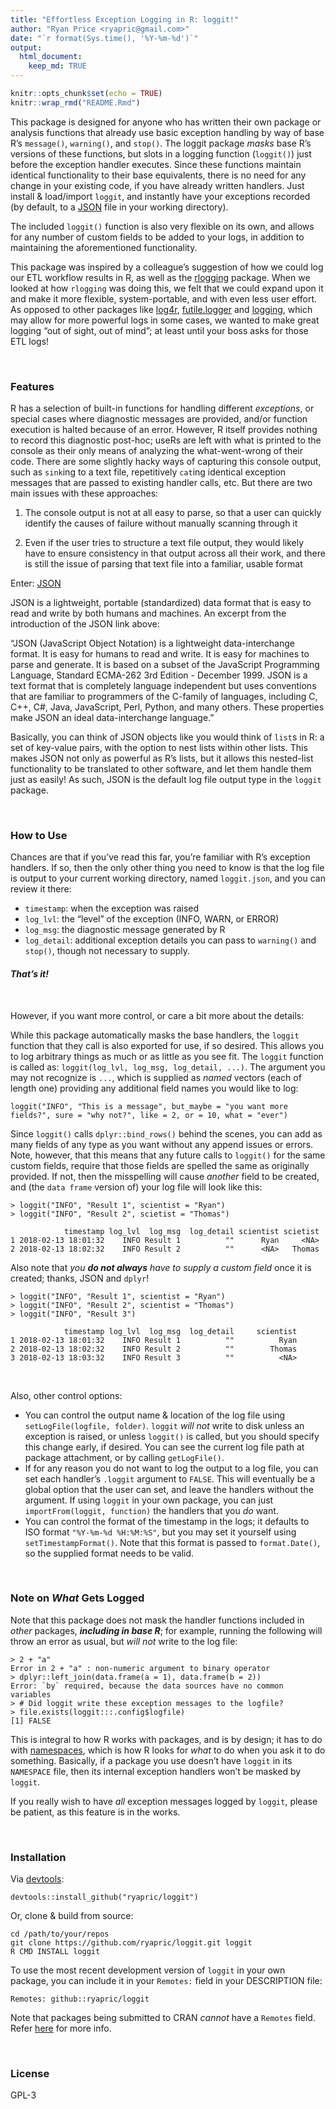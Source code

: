 ```yaml
---
title: "Effortless Exception Logging in R: loggit!"
author: "Ryan Price <ryapric@gmail.com>"
date: "`r format(Sys.time(), '%Y-%m-%d')`"
output:
  html_document:
    keep_md: TRUE
---
```


```r
knitr::opts_chunk$set(echo = TRUE)
knitr::wrap_rmd("README.Rmd")
```

This package is designed for anyone who has written their own package or
analysis functions that already use basic exception handling by way of base R's
`message()`, `warning()`, and `stop()`. The loggit package *masks* base R's
versions of these functions, but slots in a logging function (`loggit()`) just
before the exception handler executes. Since these functions maintain identical
functionality to their base equivalents, there is no need for any change in
your existing code, if you have already written handlers. Just install &
load/import `loggit`, and instantly have your exceptions recorded (by default,
to a [JSON](https://www.json.org/) file in your working directory).

The included `loggit()` function is also very flexible on its own, and allows
for any number of custom fields to be added to your logs, in addition to
maintaining the aforementioned functionality.

This package was inspired by a colleague's suggestion of how we could log our
ETL workflow results in R, as well as the
[rlogging](https://github.com/mjkallen/rlogging) package. When we looked at how
`rlogging` was doing this, we felt that we could expand upon it and make it
more flexible, system-portable, and with even less user effort. As opposed to
other packages like [log4r](http://cran.r-project.org/package=log4r),
[futile.logger](http://cran.r-project.org/package=futile.logger) and
[logging](http://cran.r-project.org/package=logging), which may allow for more
powerful logs in some cases, we wanted to make great logging "out of sight, out
of mind"; at least until your boss asks for those ETL logs!

<br>

### Features

R has a selection of built-in functions for handling different *exceptions*, or
special cases where diagnostic messages are provided, and/or function execution
is halted because of an error. However, R itself provides nothing to record
this diagnostic post-hoc; useRs are left with what is printed to the console as
their only means of analyzing the what-went-wrong of their code. There are some
slightly hacky ways of capturing this console output, such as `sink`ing to a
text file, repetitively `cat`ing identical exception messages that are passed
to existing handler calls, etc. But there are two main issues with these
approaches:

1. The console output is not at all easy to parse, so that a user can quickly
identify the causes of failure without manually scanning through it

2. Even if the user tries to structure a text file output, they would likely
have to ensure consistency in that output across all their work, and there is
still the issue of parsing that text file into a familiar, usable format

Enter: [JSON](https://www.json.org/)

JSON is a lightweight, portable (standardized) data format that is easy to read
and write by both humans and machines. An excerpt from the introduction of the
JSON link above:

"JSON (JavaScript Object Notation) is a lightweight data-interchange format. It
is easy for humans to read and write. It is easy for machines to parse and
generate. It is based on a subset of the JavaScript Programming Language,
Standard ECMA-262 3rd Edition - December 1999. JSON is a text format that is
completely language independent but uses conventions that are familiar to
programmers of the C-family of languages, including C, C++, C#, Java,
JavaScript, Perl, Python, and many others. These properties make JSON an ideal
data-interchange language."

Basically, you can think of JSON objects like you would think of `list`s in R:
a set of key-value pairs, with the option to nest lists within other lists.
This makes JSON not only as powerful as R's lists, but it allows this
nested-list functionality to be translated to other software, and let them
handle them just as easily! As such, JSON is the default log file output type
in the `loggit` package.

<br>

### How to Use

Chances are that if you've read this far, you're familiar with R's exception
handlers. If so, then the only other thing you need to know is that the log
file is output to your current working directory, named `loggit.json`, and you
can review it there:

* `timestamp`: when the exception was raised
* `log_lvl`: the "level" of the exception (INFO, WARN, or ERROR)
* `log_msg`: the diagnostic message generated by R
* `log_detail`: additional exception details you can pass to `warning()` and
    `stop()`, though not necessary to supply.

#### _That's it!_

<br>

However, if you want more control, or care a bit more about the details:

While this package automatically masks the base handlers, the `loggit` function
that they call is also exported for use, if so desired. This allows you to log
arbitrary things as much or as little as you see fit. The `loggit` function is
called as: `loggit(log_lvl, log_msg, log_detail, ...)`. The argument you may
not recognize is `...`, which is supplied as *named* vectors (each of length
one) providing any additional field names you would like to log:

    loggit("INFO", "This is a message", but_maybe = "you want more fields?", sure = "why not?", like = 2, or = 10, what = "ever")

Since `loggit()` calls `dplyr::bind_rows()` behind the scenes, you can add as
many fields of any type as you want without any append issues or errors. Note,
however, that this means that any future calls to `loggit()` for the same
custom fields, require that those fields are spelled the same as originally
provided. If not, then the misspelling will cause *another* field to be
created, and (the `data frame` version of) your log file will look like this:

    > loggit("INFO", "Result 1", scientist = "Ryan")
    > loggit("INFO", "Result 2", scietist = "Thomas")

                timestamp log_lvl  log_msg  log_detail scientist scietist
    1 2018-02-13 18:01:32    INFO Result 1          ""      Ryan     <NA>
    2 2018-02-13 18:02:32    INFO Result 2          ""      <NA>   Thomas

Also note that *you __do not always__ have to supply a custom field* once it is
created; thanks, JSON and `dplyr`!

    > loggit("INFO", "Result 1", scientist = "Ryan")
    > loggit("INFO", "Result 2", scientist = "Thomas")
    > loggit("INFO", "Result 3")

                timestamp log_lvl  log_msg  log_detail     scientist
    1 2018-02-13 18:01:32    INFO Result 1          ""          Ryan
    2 2018-02-13 18:02:32    INFO Result 2          ""        Thomas
    3 2018-02-13 18:03:32    INFO Result 3          ""          <NA>

<br>

Also, other control options:

* You can control the output name & location of the log file using
    `setLogFile(logfile, folder)`. `loggit` *will not* write to disk unless an
    exception is raised, or unless `loggit()` is called, but you should specify
    this change early, if desired. You can see the current log file path at
    package attachment, or by calling `getLogFile()`.
* If for any reason you do not want to log the output to a log file, you can
    set each handler's `.loggit` argument to `FALSE`. This will eventually be a
    global option that the user can set, and leave the handlers without the
    argument. If using `loggit` in your own package, you can just
    `importFrom(loggit, function)` the handlers that you _do_ want.
* You can control the format of the timestamp in the logs; it defaults to ISO
    format `"%Y-%m-%d %H:%M:%S"`, but you may set it yourself using
    `setTimestampFormat()`. Note that this format is passed to `format.Date()`,
    so the supplied format needs to be valid.

<br>

### Note on *What* Gets Logged

Note that this package does not mask the handler functions included in *other*
packages, _**including in base R**_; for example, running the following will
throw an error as usual, but *will not* write to the log file:

    > 2 + "a"
    Error in 2 + "a" : non-numeric argument to binary operator
    > dplyr::left_join(data.frame(a = 1), data.frame(b = 2))
    Error: `by` required, because the data sources have no common variables
    > # Did loggit write these exception messages to the logfile?
    > file.exists(loggit:::.config$logfile)
    [1] FALSE

This is integral to how R works with packages, and is by design; it has to do
with [namespaces](http://r-pkgs.had.co.nz/namespace.html), which is how R looks
for *what* to do when you ask it to do something. Basically, if a package you
use doesn't have `loggit` in its `NAMESPACE` file, then its internal exception
handlers won't be masked by `loggit`.

If you really wish to have *all* exception messages logged by `loggit`, please
be patient, as this feature is in the works.

<br>

### Installation

  Via [devtools](https://github.com/hadley/devtools):

    devtools::install_github("ryapric/loggit")

  Or, clone & build from source:

    cd /path/to/your/repos
    git clone https://github.com/ryapric/loggit.git loggit
    R CMD INSTALL loggit

To use the most recent development version of `loggit` in your own package, you
can include it in your `Remotes:` field in your DESCRIPTION file:

    Remotes: github::ryapric/loggit

Note that packages being submitted to CRAN *cannot* have a `Remotes` field.
Refer
[here](https://cran.r-project.org/web/packages/devtools/vignettes/dependencies.html)
for more info.

<br>

### License

GPL-3
